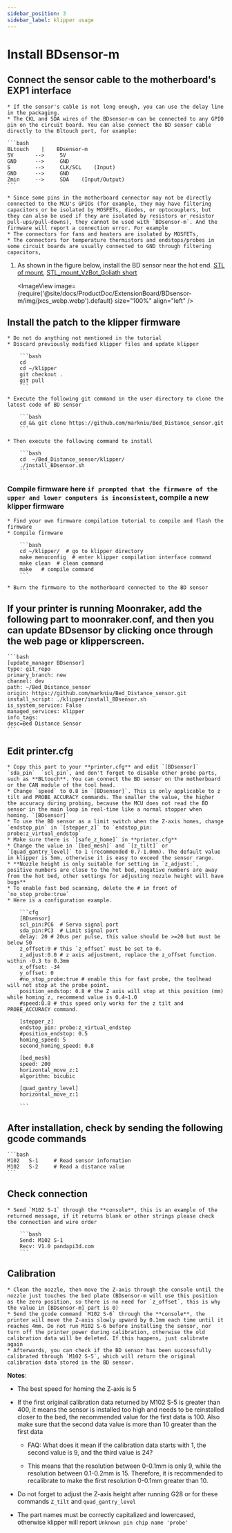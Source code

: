 ```yaml
---
sidebar_position: 3
sidebar_label: klipper usage
---
```






# Install **BDsensor-m**

## Connect the sensor cable to the motherboard's EXP1 interface
    * If the sensor's cable is not long enough, you can use the delay line in the packaging.
    * The CKL and SDA wires of the BDsensor-m can be connected to any GPIO pin on the circuit board. You can also connect the BD sensor cable directly to the Bltouch port, for example:

    ```bash
    BLtouch    |    BDsensor-m
    5V       -->     5V
    GND      -->     GND
    S        -->     CLK/SCL    (Input)
    GND      -->     GND
    Zmin     -->     SDA    (Input/Output) 
    ```

    * Since some pins in the motherboard connector may not be directly connected to the MCU's GPIOs (for example, they may have filtering capacitors or be isolated by MOSFETs, diodes, or optocouplers, but they can also be used if they are isolated by resistors or resistor pull-ups/pull-downs), they cannot be used with `BDsensor-m`. And the firmware will report a connection error. For example
    * The connectors for fans and heaters are isolated by MOSFETs,
    * The connectors for temperature thermistors and endstops/probes in some circuit boards are usually connected to GND through filtering capacitors,

1. As shown in the figure below, install the BD sensor near the hot end. [STL of mount](https://www.thingiverse.com/thing:6098131),  [STL_mount_VzBot_Goliath short](https://discord.com/channels/829828765512106054/1163237892957671424)

    <ImageView image={require('@site/docs/ProductDoc/ExtensionBoard/BDsensor-m/img/jxcs_webp.webp').default} size="100%" align="left" />


## Install the patch to the klipper firmware
    * Do not do anything not mentioned in the tutorial
    * Discard previously modified klipper files and update klipper

        ```bash
        cd
        cd ~/klipper
        git checkout .
        git pull
        ```

    * Execute the following git command in the user directory to clone the latest code of BD sensor

        ```bash
        cd && git clone https://github.com/markniu/Bed_Distance_sensor.git
        ```

    * Then execute the following command to install

        ```bash
        cd  ~/Bed_Distance_sensor/klipper/
        ./install_BDsensor.sh
        ```
### Compile firmware here `if prompted that the firmware of the upper and lower computers is inconsistent`, compile a new klipper firmware
    * Find your own firmware compilation tutorial to compile and flash the firmware
    * Compile firmware   

        ```bash
        cd ~/klipper/  # go to klipper directory
        make menuconfig  # enter klipper compilation interface command
        make clean  # clean command
        make   # compile command
        ```

    * Burn the firmware to the motherboard connected to the BD sensor

## If your printer is running Moonraker, add the following part to moonraker.conf, and then you can update BDsensor by clicking once through the web page or klipperscreen.

    ```bash
    [update_manager BDsensor]
    type: git_repo
    primary_branch: new
    channel: dev
    path: ~/Bed_Distance_sensor
    origin: https://github.com/markniu/Bed_Distance_sensor.git
    install_script: ./klipper/install_BDsensor.sh
    is_system_service: False
    managed_services: klipper
    info_tags:
    desc=Bed Distance Sensor
    ```

## Edit printer.cfg

    * Copy this part to your **printer.cfg** and edit `[BDsensor]` `sda_pin`  `scl_pin`, and don't forget to disable other probe parts, such as **BLtouch**. You can connect the BD sensor on the motherboard or the CAN module of the tool head.
    * Change `speed` to 0.8 in `[BDsensor]`. This is only applicable to z tilt and PROBE_ACCURACY commands. The smaller the value, the higher the accuracy during probing, because the MCU does not read the BD sensor in the main loop in real-time like a normal stopper when homing. `[BDsensor]`
    * To use the BD sensor as a limit switch when the Z-axis homes, change `endstop_pin` in `[stepper_z]` to `endstop_pin: probe:z_virtual_endstop`
    * Make sure there is `[safe_z_home]` in **printer.cfg**
    * Change the value in `[bed_mesh]` and `[z_tilt]` or `[quad_gantry_level]` to 1 (recommended 0.7-1.0mm). The default value in klipper is 5mm, otherwise it is easy to exceed the sensor range.
    * **Nozzle height is only suitable for setting in `z_adjust:`, positive numbers are close to the hot bed, negative numbers are away from the hot bed, other settings for adjusting nozzle height will have bugs**
    * To enable fast bed scanning, delete the # in front of `no_stop_probe:true`
    * Here is a configuration example.

        ```cfg
        [BDsensor] 
        scl_pin:PC6  # Servo signal port
        sda_pin:PC3  # Limit signal port
        delay: 20 # 20us per pulse, this value should be >=20 but must be below 50
        z_offset:0 # this `z_offset` must be set to 0. 
        z_adjust:0.0 # z axis adjustment, replace the z_offset function. within -0.3 to 0.3mm
        x_offset: -34
        y_offset: 0
        #no_stop_probe:true # enable this for fast probe, the toolhead will not stop at the probe point.
        position_endstop: 0.8 # the Z axis will stop at this position (mm) while homing z, recommend value is 0.4~1.0
        #speed:0.8 # this speed only works for the z tilt and PROBE_ACCURACY command.

        [stepper_z]
        endstop_pin: probe:z_virtual_endstop 
        #position_endstop: 0.5
        homing_speed: 5
        second_homing_speed: 0.8

        [bed_mesh]
        speed: 200
        horizontal_move_z:1
        algorithm: bicubic

        [quad_gantry_level]
        horizontal_move_z:1

        ```

## After installation, check by sending the following gcode commands

    ```bash
    M102   S-1     # Read sensor information
    M102   S-2     # Read a distance value
    ```

## Check connection

    * Send `M102 S-1` through the **console**, this is an example of the returned message, if it returns blank or other strings please check the connection and wire order

        ```bash
        Send: M102 S-1
        Recv: V1.0 pandapi3d.com
        ```

## Calibration

    * Clean the nozzle, then move the Z-axis through the console until the nozzle just touches the bed plate (BDsensor-m will use this position as the zero position, so there is no need for `z_offset`, this is why the value in [BDsensor-m] part is 0)
    * Send the gcode command `M102 S-6` through the **console**, the printer will move the Z-axis slowly upward by 0.1mm each time until it reaches 4mm. Do not run M102 S-6 before installing the sensor, nor turn off the printer power during calibration, otherwise the old calibration data will be deleted. If this happens, just calibrate again
    * Afterwards, you can check if the BD sensor has been successfully calibrated through `M102 S-5`, which will return the original calibration data stored in the BD sensor.

**Notes**:

* The best speed for homing the Z-axis is 5

* If the first original calibration data returned by M102 S-5 is greater than 400, it means the sensor is installed too high and needs to be reinstalled closer to the bed, the recommended value for the first data is 100. Also make sure that the second data value is more than 10 greater than the first data

  * FAQ: What does it mean if the calibration data starts with 1, the second value is 9, and the third value is 24?

  * This means that the resolution between 0-0.1mm is only 9, while the resolution between 0.1-0.2mm is 15. Therefore, it is recommended to recalibrate to make the first resolution 0-0.1mm greater than 10.

* Do not forget to adjust the Z-axis height after running G28 or for these commands `Z_tilt` and `quad_gantry_level`

* The part names must be correctly capitalized and lowercased, otherwise klipper will report `Unknown pin chip name 'probe'`
